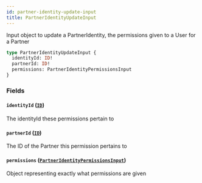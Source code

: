 ```yaml
---
id: partner-identity-update-input
title: PartnerIdentityUpdateInput
---
```


Input object to update a PartnerIdentity, the permissions given to a User for a Partner

```graphql
type PartnerIdentityUpdateInput {
  identityId: ID!
  partnerId: ID!
  permissions: PartnerIdentityPermissionsInput
}
```

### Fields

#### `identityId` ([`ID`](/developers/shared-apis/adminidentity-api/graphql/reference/scalars/id))

The identityId these permissions pertain to

#### `partnerId` ([`ID`](/developers/shared-apis/adminidentity-api/graphql/reference/scalars/id))

The ID of the Partner this permission pertains to

#### `permissions` ([`PartnerIdentityPermissionsInput`](/developers/shared-apis/adminidentity-api/graphql/reference/inputs/partner-identity-permissions-input))

Object representing exactly what permissions are given
